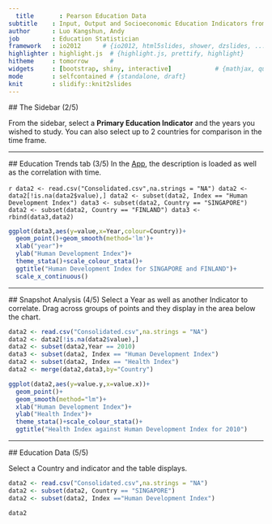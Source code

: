 ```yaml
---
  title       : Pearson Education Data
subtitle    : Input, Output and Socioeconomic Education Indicators from 1990 to 2015
author      : Luo Kangshun, Andy
job         : Education Statistician
framework   : io2012      # {io2012, html5slides, shower, dzslides, ...}
highlighter : highlight.js  # {highlight.js, prettify, highlight}
hitheme     : tomorrow      # 
widgets     : [bootstrap, shiny, interactive]            # {mathjax, quiz, bootstrap}
mode        : selfcontained # {standalone, draft}
knit        : slidify::knit2slides
---
```

  
  ## The Sidebar (2/5)
  
  From the sidebar, select a <b>Primary Education Indicator</b> and the years you wished to study. You can also select up to 2 countries for comparison in the time frame.

---
  
  ## Education Trends tab (3/5)
  In the <a href="https://erapryde.shinyapps.io/Pearson_Education_Indicators_Luo_Andy">App</a>, the description is loaded as well as the correlation with time.  
<br>
  ```r
data2 <- read.csv("Consolidated.csv",na.strings = "NA")
data2 <- data2[!is.na(data2$value),]
data2 <- subset(data2, Index == "Human Development Index")
data3 <- subset(data2, Country == "SINGAPORE")
data2 <- subset(data2, Country == "FINLAND")
data3 <- rbind(data3,data2)
```

```r
ggplot(data3,aes(y=value,x=Year,colour=Country))+
  geom_point()+geom_smooth(method='lm')+
  xlab("year")+
  ylab("Human Development Index")+
  theme_stata()+scale_colour_stata()+
  ggtitle("Human Development Index for SINGAPORE and FINLAND")+
  scale_x_continuous()
```


---
  
  ## Snapshot Analysis (4/5)
  Select a Year as well as another Indicator to correlate. Drag across groups of points and they display in the area below the chart.

```r
data2 <- read.csv("Consolidated.csv",na.strings = "NA")
data2 <- data2[!is.na(data2$value),]
data2 <- subset(data2,Year == 2010)
data3 <- subset(data2, Index == "Human Development Index")
data2 <- subset(data2, Index == "Health Index")
data2 <- merge(data2,data3,by="Country")
```

```r
ggplot(data2,aes(y=value.y,x=value.x))+
  geom_point()+
  geom_smooth(method="lm")+
  xlab("Human Development Index")+
  ylab("Health Index")+
  theme_stata()+scale_colour_stata()+
  ggtitle("Health Index against Human Development Index for 2010")
```

---
  
  ## Education Data (5/5)
  
  Select a Country and indicator and the table displays.

```r
data2 <- read.csv("Consolidated.csv",na.strings = "NA")
data2 <- subset(data2, Country == "SINGAPORE")
data2 <- subset(data2, Index =="Human Development Index")
```

```r
data2
```
